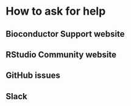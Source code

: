 # How to ask for help

## Bioconductor Support website

## RStudio Community website

## GitHub issues

## Slack
